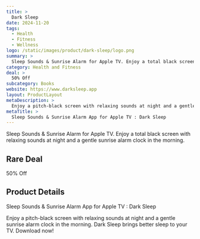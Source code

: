 ```yaml
---
title: >
  Dark Sleep
date: 2024-11-20
tags:
  - Health
  - Fitness
  - Wellness
logo: /static/images/product/dark-sleep/logo.png
summary: >
  Sleep Sounds & Sunrise Alarm for Apple TV. Enjoy a total black screen with relaxing sounds at night and a gentle sunrise alarm clock in the morning.
category: Health and Fitness
deal: >
  50% Off
subcategory: Books
website: https://www.darksleep.app
layout: ProductLayout
metaDescription: >
  Enjoy a pitch-black screen with relaxing sounds at night and a gentle sunrise alarm clock in the morning. Dark Sleep brings better sleep to your TV. Download now!
metaTitle: >
  Sleep Sounds & Sunrise Alarm App for Apple TV : Dark Sleep
---
```

Sleep Sounds & Sunrise Alarm for Apple TV. Enjoy a total black screen with relaxing sounds at night and a gentle sunrise alarm clock in the morning.

## Rare Deal

50% Off

## Product Details
Sleep Sounds & Sunrise Alarm App for Apple TV : Dark Sleep

Enjoy a pitch-black screen with relaxing sounds at night and a gentle sunrise alarm clock in the morning. Dark Sleep brings better sleep to your TV. Download now!

